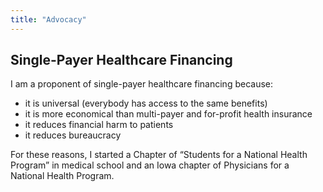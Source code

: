```yaml
---
title: "Advocacy"
---
```



## Single-Payer Healthcare Financing

I am a proponent of single-payer healthcare financing because: 

- it is universal (everybody has access to the same benefits)  
- it is more economical than multi-payer and for-profit health insurance
- it reduces financial harm to patients 
- it reduces bureaucracy 

For these reasons, I started a Chapter of "Students for a National Health Program" in medical school and an Iowa chapter of Physicians for a National Health Program. 